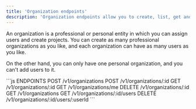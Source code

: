 ```yaml
---
title: 'Organization endpoints'
description: 'Organization endpoints allow you to create, list, get and delete Organizations.'
---
```



<EdgeeSdk />

An organization is a professional or personal entity in which you can assign users and create projects. 
You can create as many professional organizations as you like, and each organization can have as many users as you like.

On the other hand, you can only have one personal organization, and you can't add users to it.


<RequestExample>
```js ENDPOINTS
POST /v1/organizations
POST /v1/organizations/:id
GET /v1/organizations/:id
GET /v1/organizations/me
DELETE /v1/organizations/:id
GET /v1/organizations
GET /v1/organizations/:id/users 
DELETE /v1/organizations/:id/users/:userId
```
</RequestExample>



